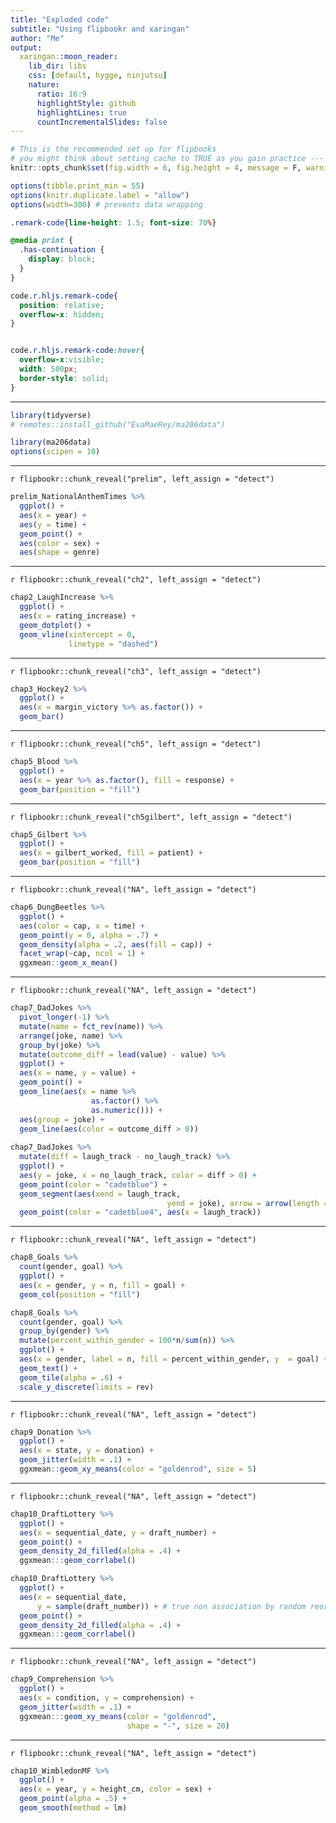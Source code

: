 ```yaml
---
title: "Exploded code"
subtitle: "Using flipbookr and xaringan"
author: "Me"
output:
  xaringan::moon_reader:
    lib_dir: libs
    css: [default, hygge, ninjutsu]
    nature:
      ratio: 16:9
      highlightStyle: github
      highlightLines: true
      countIncrementalSlides: false
---
```



```r
# This is the recommended set up for flipbooks
# you might think about setting cache to TRUE as you gain practice --- building flipbooks from scratch can be time consuming
knitr::opts_chunk$set(fig.width = 6, fig.height = 4, message = F, warning = FALSE, comment = "", cache = F)

options(tibble.print_min = 55)
options(knitr.duplicate.label = "allow")
options(width=300) # prevents data wrapping
```


```css
.remark-code{line-height: 1.5; font-size: 70%}

@media print {
  .has-continuation {
    display: block;
  }
}

code.r.hljs.remark-code{
  position: relative;
  overflow-x: hidden;
}


code.r.hljs.remark-code:hover{
  overflow-x:visible;
  width: 500px;
  border-style: solid;
}
```


---


```r
library(tidyverse)
# remotes::install_github("EvaMaeRey/ma206data")

library(ma206data)
options(scipen = 10)

```

---


`r flipbookr::chunk_reveal("prelim", left_assign = "detect")`


```r
prelim_NationalAnthemTimes %>% 
  ggplot() + 
  aes(x = year) + 
  aes(y = time) +
  geom_point() + 
  aes(color = sex) + 
  aes(shape = genre) 
```

---


`r flipbookr::chunk_reveal("ch2", left_assign = "detect")`


```r
chap2_LaughIncrease %>% 
  ggplot() + 
  aes(x = rating_increase) +
  geom_dotplot() + 
  geom_vline(xintercept = 0,
             linetype = "dashed")
```


---


`r flipbookr::chunk_reveal("ch3", left_assign = "detect")`


```r
chap3_Hockey2 %>% 
  ggplot() + 
  aes(x = margin_victory %>% as.factor()) + 
  geom_bar() 
```

---


`r flipbookr::chunk_reveal("ch5", left_assign = "detect")`


```r
chap5_Blood %>% 
  ggplot() + 
  aes(x = year %>% as.factor(), fill = response) + 
  geom_bar(position = "fill")
```




---


`r flipbookr::chunk_reveal("ch5gilbert", left_assign = "detect")`


```r
chap5_Gilbert %>% 
  ggplot() + 
  aes(x = gilbert_worked, fill = patient) + 
  geom_bar(position = "fill")
```

---


`r flipbookr::chunk_reveal("NA", left_assign = "detect")`


```r
chap6_DungBeetles %>% 
  ggplot() +
  aes(color = cap, x = time) + 
  geom_point(y = 0, alpha = .7) + 
  geom_density(alpha = .2, aes(fill = cap)) + 
  facet_wrap(~cap, ncol = 1) + 
  ggxmean::geom_x_mean()
```


---


`r flipbookr::chunk_reveal("NA", left_assign = "detect")`


```r
chap7_DadJokes %>% 
  pivot_longer(-1) %>% 
  mutate(name = fct_rev(name)) %>% 
  arrange(joke, name) %>% 
  group_by(joke) %>% 
  mutate(outcome_diff = lead(value) - value) %>% 
  ggplot() +
  aes(x = name, y = value) + 
  geom_point() +
  geom_line(aes(x = name %>% 
                  as.factor() %>%  
                  as.numeric())) +
  aes(group = joke) + 
  geom_line(aes(color = outcome_diff > 0))
  
chap7_DadJokes %>% 
  mutate(diff = laugh_track - no_laugh_track) %>% 
  ggplot() + 
  aes(y = joke, x = no_laugh_track, color = diff > 0) + 
  geom_point(color = "cadetblue") + 
  geom_segment(aes(xend = laugh_track, 
                                   yend = joke), arrow = arrow(length = unit(0.20,"cm"))) + 
  geom_point(color = "cadetblue4", aes(x = laugh_track))

```

---


`r flipbookr::chunk_reveal("NA", left_assign = "detect")`


```r
chap8_Goals %>% 
  count(gender, goal) %>% 
  ggplot() + 
  aes(x = gender, y = n, fill = goal) + 
  geom_col(position = "fill")

chap8_Goals %>% 
  count(gender, goal) %>% 
  group_by(gender) %>% 
  mutate(percent_within_gender = 100*n/sum(n)) %>% 
  ggplot() + 
  aes(x = gender, label = n, fill = percent_within_gender, y  = goal) + 
  geom_text() + 
  geom_tile(alpha = .6) + 
  scale_y_discrete(limits = rev)

```


---


`r flipbookr::chunk_reveal("NA", left_assign = "detect")`


```r
chap9_Donation %>% 
  ggplot() + 
  aes(x = state, y = donation) + 
  geom_jitter(width = .1) + 
  ggxmean::geom_xy_means(color = "goldenrod", size = 5)
```

---


`r flipbookr::chunk_reveal("NA", left_assign = "detect")`


```r
chap10_DraftLottery %>% 
  ggplot() + 
  aes(x = sequential_date, y = draft_number) + 
  geom_point() + 
  geom_density_2d_filled(alpha = .4) + 
  ggxmean:::geom_corrlabel()

chap10_DraftLottery %>% 
  ggplot() + 
  aes(x = sequential_date, 
      y = sample(draft_number)) + # true non association by random reorder
  geom_point() + 
  geom_density_2d_filled(alpha = .4) + 
  ggxmean:::geom_corrlabel()
```


---


`r flipbookr::chunk_reveal("NA", left_assign = "detect")`


```r
chap9_Comprehension %>% 
  ggplot() + 
  aes(x = condition, y = comprehension) + 
  geom_jitter(width = .1) + 
  ggxmean:::geom_xy_means(color = "goldenrod",
                          shape = "-", size = 20)
```


---


`r flipbookr::chunk_reveal("NA", left_assign = "detect")`


```r
chap10_WimbledonMF %>% 
  ggplot() + 
  aes(x = year, y = height_cm, color = sex) + 
  geom_point(alpha = .5) + 
  geom_smooth(method = lm)
```

